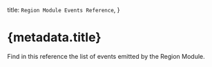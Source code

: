 
  title: `Region Module Events Reference`,
}

# {metadata.title}

Find in this reference the list of events emitted by the Region Module.

<EventsTable />